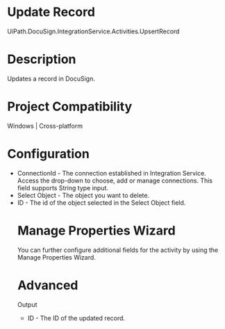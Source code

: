 ﻿# Update Record

UiPath.DocuSign.IntegrationService.Activities.UpsertRecord

# Description

Updates a record in DocuSign.

# Project Compatibility

Windows | Cross-platform

# Configuration

* ConnectionId - The connection established in Integration Service. Access the drop-down to choose, add or manage connections. This field supports String type input.
* Select Object - The object you want to delete.
* <Object>ID - The id of the object selected in the Select Object field.

# Manage Properties Wizard

You can further configure additional fields for the activity by using the Manage Properties Wizard.

# Advanced

Output

* <Object>ID - The ID of the updated record.
